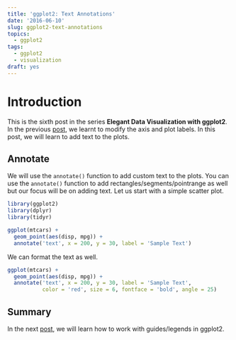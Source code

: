 ```yaml
---
title: 'ggplot2: Text Annotations'
date: '2016-06-10'
slug: ggplot2-text-annotations
topics:
  - ggplot2
tags:
  - ggplot2
  - visualization
draft: yes
---
```


# Introduction

This is the sixth post in the series **Elegant Data Visualization with ggplot2**. In the previous [post](http://www.rsquaredacademy.com/blog/post/axis-plot-labels/), we learnt to modify the axis and plot labels. In this post, we will learn to add text to the plots.

## Annotate

We will use the `annotate()` function to add custom text to the plots. You can use the `annotate()` function to add rectangles/segments/pointrange as well but our focus will be on adding text. Let us start with a simple scatter plot.

```r
library(ggplot2)
library(dplyr)
library(tidyr)
```

```r
ggplot(mtcars) +
  geom_point(aes(disp, mpg)) +
  annotate('text', x = 200, y = 30, label = 'Sample Text')
```

We can format the text as well.

```r
ggplot(mtcars) +
  geom_point(aes(disp, mpg)) +
  annotate('text', x = 200, y = 30, label = 'Sample Text',
           color = 'red', size = 6, fontface = 'bold', angle = 25)
```

## Summary

In the next [post](https://rsquaredacademy.github.io/blog/post/guides/), we will learn how to work with guides/legends in ggplot2.